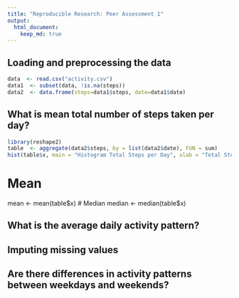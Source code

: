 ```yaml
---
title: "Reproducible Research: Peer Assessment 1"
output: 
  html_document:
    keep_md: true
---
```


## Loading and preprocessing the data
```r
data  <- read.csv("activity.csv")
data1  <- subset(data, !is.na(steps))
data2  <- data.frame(steps=data1$steps, date=data1$date)
```

## What is mean total number of steps taken per day?
```r
library(reshape2)
table  <- aggregate(data2$steps, by = list(data2$date), FUN = sum)
hist(table$x, main = "Histogram Total Steps per Day", xlab = "Total Steps Per Day")
```
# Mean
mean  <- mean(table$x)
# Median
median  <- median(table$x)





## What is the average daily activity pattern?



## Imputing missing values



## Are there differences in activity patterns between weekdays and weekends?
